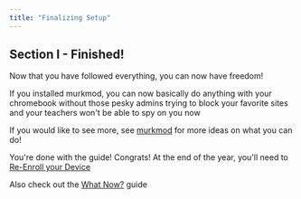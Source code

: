 ```yaml
---
title: "Finalizing Setup"
---
```


## Section I - Finished!

Now that you have followed everything, you can now have freedom!

If you installed murkmod, you can now basically do anything with your chromebook without those pesky admins trying to block your favorite sites and your teachers won't be able to spy on you now

If you would like to see more, see [murkmod](https://github.com/rainestorme/murkmod/) for more ideas on what you can do!

You're done with the guide! Congrats! At the end of the year, you'll need to [Re-Enroll your Device](re-enroll)

Also check out the [What Now?](what-now) guide
